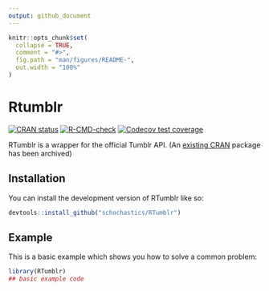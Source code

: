```yaml
---
output: github_document
---
```


<!-- README.md is generated from README.Rmd. Please edit that file -->

```r
knitr::opts_chunk$set(
  collapse = TRUE,
  comment = "#>",
  fig.path = "man/figures/README-",
  out.width = "100%"
)
```

# Rtumblr

<!-- badges: start -->
[![CRAN status](https://www.r-pkg.org/badges/version/Rtumblr)](https://CRAN.R-project.org/package=Rtumblr)
[![R-CMD-check](https://github.com/schochastics/Rtumblr/actions/workflows/R-CMD-check.yaml/badge.svg)](https://github.com/schochastics/Rtumblr/actions/workflows/R-CMD-check.yaml)
[![Codecov test coverage](https://codecov.io/gh/schochastics/Rtumblr/branch/main/graph/badge.svg)](https://app.codecov.io/gh/schochastics/Rtumblr?branch=main)
<!-- badges: end -->

RTumblr is a wrapper for the official Tumblr API. (An [existing CRAN](https://cran.r-project.org/web/packages/tumblR/index.html) package has been archived)

## Installation

You can install the development version of RTumblr like so:

``` r
devtools::install_github("schochastics/RTumblr")
```

## Example

This is a basic example which shows you how to solve a common problem:

```r
library(RTumblr)
## basic example code
```

